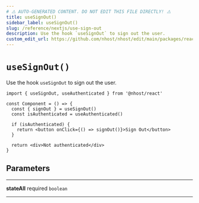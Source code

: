 ```yaml
---
# ⚠️ AUTO-GENERATED CONTENT. DO NOT EDIT THIS FILE DIRECTLY! ⚠️
title: useSignOut()
sidebar_label: useSignOut()
slug: /reference/nextjs/use-sign-out
description: Use the hook `useSignOut` to sign out the user.
custom_edit_url: https://github.com/nhost/nhost/edit/main/packages/react/src/hooks/common.ts#L147
---
```


# `useSignOut()`

Use the hook `useSignOut` to sign out the user.

```tsx
import { useSignOut, useAuthenticated } from '@nhost/react'

const Component = () => {
  const { signOut } = useSignOut()
  const isAuthenticated = useAuthenticated()

  if (isAuthenticated) {
    return <button onClick={() => signOut()}>Sign Out</button>
  }

  return <div>Not authenticated</div>
}
```

## Parameters

---

**<span className="parameter-name">stateAll</span>** <span className="optional-status">required</span> `boolean`

---
